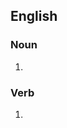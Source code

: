 {{also|jaw-bones|jaw bones}}

==English==

===Noun===
{{head|en|noun form}}

# {{plural of|en|jawbone}}

===Verb===
{{head|en|verb form}}

# {{en-third-person singular of|jawbone}}
